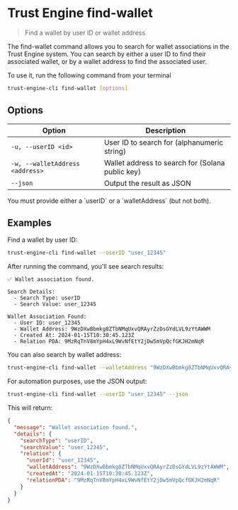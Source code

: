 # Trust Engine find-wallet

> Find a wallet by user ID or wallet address

The find-wallet command allows you to search for wallet associations in the Trust Engine system. You can search by either a user ID to find their associated wallet, or by a wallet address to find the associated user.

To use it, run the following command from your terminal

```bash
trust-engine-cli find-wallet [options]
```

## Options

| Option                      | Description                                       |
| --------------------------- | ------------------------------------------------- |
| `-u, --userID <id>`         | User ID to search for (alphanumeric string)      |
| `-w, --walletAddress <address>` | Wallet address to search for (Solana public key) |
| `--json`                    | Output the result as JSON                         |

<Note>
You must provide either a `userID` or a `walletAddress` (but not both).
</Note>

## Examples

Find a wallet by user ID:

```bash
trust-engine-cli find-wallet --userID "user_12345"
```

After running the command, you'll see search results:

```
✅ Wallet association found.

Search Details:
  - Search Type: userID
  - Search Value: user_12345

Wallet Association Found:
  - User ID: user_12345
  - Wallet Address: 9WzDXwBbmkg8ZTbNMqUxvQRAyrZzDsGYdLVL9zYtAWWM
  - Created At: 2024-01-15T10:30:45.123Z
  - Relation PDA: 9MzRqTnV8mYpH4xL9WvNfEtY2jDw5mVpQcfGKJH2mNqR
```

You can also search by wallet address:

```bash
trust-engine-cli find-wallet --walletAddress "9WzDXwBbmkg8ZTbNMqUxvQRAyrZzDsGYdLVL9zYtAWWM"
```

For automation purposes, use the JSON output:

```bash
trust-engine-cli find-wallet --userID "user_12345" --json
```

This will return:

```json
{
  "message": "Wallet association found.",
  "details": {
    "searchType": "userID",
    "searchValue": "user_12345",
    "relation": {
      "userId": "user_12345",
      "walletAddress": "9WzDXwBbmkg8ZTbNMqUxvQRAyrZzDsGYdLVL9zYtAWWM",
      "createdAt": "2024-01-15T10:30:45.123Z",
      "relationPDA": "9MzRqTnV8mYpH4xL9WvNfEtY2jDw5mVpQcfGKJH2mNqR"
    }
  }
}
```
